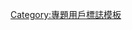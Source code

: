 {{Userbox
|border-c=#C0C0C0
|border-s=1
|id-c=#fff
|id=[[File:Flag of Australia.svg|90px]]
|info-c=#fff
|info-s=9
|info-fc=
|info=這個用戶是'''[[WikiProject:澳大利亞|<span style="color:black">澳大利亞專題</span>]]'''的參與者。
}}<includeonly>[[Category:參與澳大利亞專題的維基人|{{PAGENAME}}]]</includeonly><noinclude>
[[Category:專題用戶標誌模板]]
</noinclude>